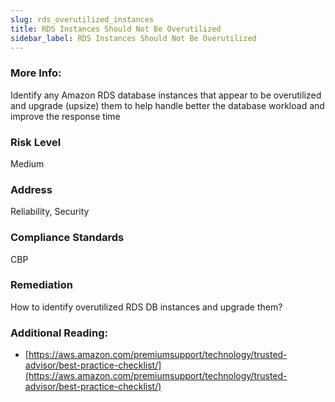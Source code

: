 ```yaml
---
slug: rds_overutilized_instances
title: RDS Instances Should Not Be Overutilized
sidebar_label: RDS Instances Should Not Be Overutilized
---
```


### More Info:

Identify any Amazon RDS database instances that appear to be overutilized and upgrade (upsize) them to help handle better the database workload and improve the response time

### Risk Level

Medium

### Address

Reliability, Security

### Compliance Standards

CBP

### Remediation

How to identify overutilized RDS DB instances and upgrade them?

### Additional Reading:

- [https://aws.amazon.com/premiumsupport/technology/trusted-advisor/best-practice-checklist/](https://aws.amazon.com/premiumsupport/technology/trusted-advisor/best-practice-checklist/) 

